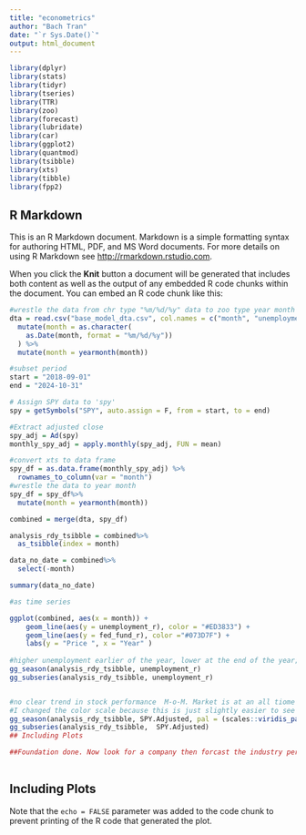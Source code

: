 ```yaml
---
title: "econometrics"
author: "Bach Tran"
date: "`r Sys.Date()`"
output: html_document
---
```


```r
library(dplyr)
library(stats)
library(tidyr)
library(tseries) 
library(TTR)
library(zoo)
library(forecast)
library(lubridate)
library(car) 
library(ggplot2)
library(quantmod)
library(tsibble)
library(xts)
library(tibble)
library(fpp2)

```

## R Markdown

This is an R Markdown document. Markdown is a simple formatting syntax for authoring HTML, PDF, and MS Word documents. For more details on using R Markdown see <http://rmarkdown.rstudio.com>.

When you click the **Knit** button a document will be generated that includes both content as well as the output of any embedded R code chunks within the document. You can embed an R code chunk like this:


```r
#wrestle the data from chr type "%m/%d/%y" data to zoo type year month 
dta = read.csv("base_model_dta.csv", col.names = c("month", "unemployment_r", "fed_fund_r", "consumer_sent")) %>%
  mutate(month = as.character(
    as.Date(month, format = "%m/%d/%y"))
  ) %>%
  mutate(month = yearmonth(month))
```

```r
#subset period
start = "2018-09-01"
end = "2024-10-31"

# Assign SPY data to 'spy' 
spy = getSymbols("SPY", auto.assign = F, from = start, to = end)

#Extract adjusted close
spy_adj = Ad(spy) 
monthly_spy_adj = apply.monthly(spy_adj, FUN = mean)

#convert xts to data frame
spy_df = as.data.frame(monthly_spy_adj) %>%
  rownames_to_column(var = "month")
#wrestle the data to year month
spy_df = spy_df%>%
  mutate(month = yearmonth(month))
```


```r
combined = merge(dta, spy_df)

analysis_rdy_tsibble = combined%>%
  as_tsibble(index = month)

```


```r
data_no_date = combined%>%
  select(-month)

summary(data_no_date)
```

```r
#as time series

ggplot(combined, aes(x = month)) +
    geom_line(aes(y = unemployment_r), color = "#ED3833") +
    geom_line(aes(y = fed_fund_r), color ="#073D7F") +
    labs(y = "Price ", x = "Year" )
                          
#higher unemployment earlier of the year, lower at the end of the year; unemployment in 2024 is on par with non-pandemic year 
gg_season(analysis_rdy_tsibble, unemployment_r)
gg_subseries(analysis_rdy_tsibble, unemployment_r)


#no clear trend in stock performance  M-o-M. Market is at an all tiome high and continue growing 
#I changed the color scale because this is just slightly easier to see compare to the default.
gg_season(analysis_rdy_tsibble, SPY.Adjusted, pal = (scales::viridis_pal())(9))
gg_subseries(analysis_rdy_tsibble,  SPY.Adjusted)
## Including Plots

##Foundation done. Now look for a company then forcast the industry performance.
        
```





## Including Plots


Note that the `echo = FALSE` parameter was added to the code chunk to prevent printing of the R code that generated the plot.
